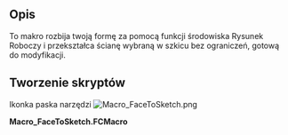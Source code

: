 <languages/>
{{Macro/pl
|Name=FaceToSketch
|Name/pl=Makrodefinicja FaceToSketch
|Icon=Macro_FaceToSketch.png
|Description=To makro rozbija twoją formę za pomocą funkcji Rozbij kształt środowiska Rysunek Roboczy i przekształca ścianę wybraną w szkicu bez ograniczeń, gotową do modyfikacji.
|Author=Jreinhardt
|Version=1.0
|Date=2013-12-23
|FCVersion=Wszystkie
|Download=[https://wiki.freecad.org/images/6/6e/Macro_FaceToSketch.png Ikonka paska narzędzi]
}}

==Opis==
To makro rozbija twoją formę za pomocą funkcji {{Button|[[Image:Draft_Downgrade.svg|16px]] [[Draft_Downgrade/pl|Rozbij kształt]]}} środowiska Rysunek Roboczy i przekształca ścianę wybraną w szkicu bez ograniczeń, gotową do modyfikacji.

<span id="Script"></span>
==Tworzenie skryptów==

Ikonka paska narzędzi [[Image:Macro_FaceToSketch.png]]

'''Macro_FaceToSketch.FCMacro'''

{{MacroCode|code=

import Draft
  
wires,_faces = Draft.downgrade(FreeCADGui.Selection.getSelection(),delete=True)
  
sketch = Draft.makeSketch(wires[0:1])
for wire in wires[1:]:
    Draft.makeSketch([wire],addTo=sketch)
  
for wire in wires:
    FreeCAD.ActiveDocument.removeObject(wire.Name)
}}

{{clear}}